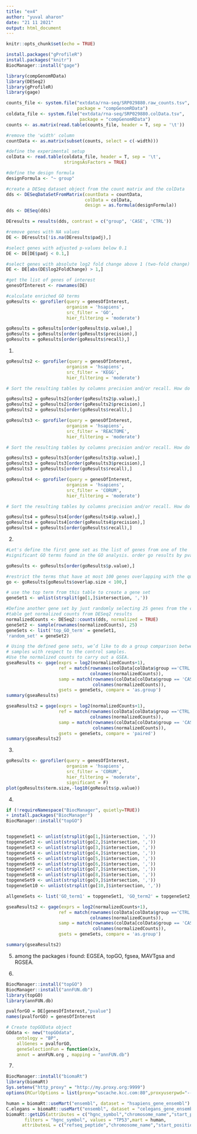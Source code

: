 ```yaml
---
title: "ex4"
author: "yuval aharon"
date: "21 11 2021"
output: html_document
---
```


```r
knitr::opts_chunk$set(echo = TRUE)
```

```r
install.packages("gProfileR")
install.packages("knitr")
BiocManager::install("gage")
```

```r
library(compGenomRData)
library(DESeq2)
library(gProfileR)
library(gage)
```

```r
counts_file <- system.file("extdata/rna-seq/SRP029880.raw_counts.tsv",
                           package = "compGenomRData")
coldata_file <- system.file("extdata/rna-seq/SRP029880.colData.tsv",
                            package = "compGenomRData")
counts <- as.matrix(read.table(counts_file, header = T, sep = '\t'))

#remove the 'width' column
countData <- as.matrix(subset(counts, select = c(-width)))

#define the experimental setup
colData <- read.table(coldata_file, header = T, sep = '\t',
                      stringsAsFactors = TRUE)

#define the design formula
designFormula <- "~ group"

#create a DESeq dataset object from the count matrix and the colData
dds <- DESeqDataSetFromMatrix(countData = countData,
                              colData = colData,
                              design = as.formula(designFormula))
dds <- DESeq(dds)

DEresults = results(dds, contrast = c("group", 'CASE', 'CTRL'))
```

```r
#remove genes with NA values
DE <- DEresults[!is.na(DEresults$padj),]

#select genes with adjusted p-values below 0.1
DE <- DE[DE$padj < 0.1,]

#select genes with absolute log2 fold change above 1 (two-fold change)
DE <- DE[abs(DE$log2FoldChange) > 1,]

#get the list of genes of interest
genesOfInterest <- rownames(DE)

#calculate enriched GO terms
goResults <- gprofiler(query = genesOfInterest,
                       organism = 'hsapiens',
                       src_filter = 'GO',
                       hier_filtering = 'moderate')

goResults = goResults[order(goResults$p.value),]
goResults = goResults[order(goResults$precision),]
goResults = goResults[order(goResults$recall),]
```

1.
```r
goResults2 <- gprofiler(query = genesOfInterest,
                       organism = 'hsapiens',
                       src_filter = 'KEGG',
                       hier_filtering = 'moderate')

# Sort the resulting tables by columns precision and/or recall. How do the top GO terms change when sorted for precision, recall, or p.value? hint: use order() for sorting

goResults2 = goResults2[order(goResults2$p.value),]
goResults2 = goResults2[order(goResults2$precision),]
goResults2 = goResults[order(goResults$recall),]
```

```r
goResults3 <- gprofiler(query = genesOfInterest,
                       organism = 'hsapiens',
                       src_filter = 'REACTOME',
                       hier_filtering = 'moderate')

# Sort the resulting tables by columns precision and/or recall. How do the top GO terms change when sorted for precision, recall, or p.value? hint: use order() for sorting

goResults3 = goResults3[order(goResults3$p.value),]
goResults3 = goResults3[order(goResults3$precision),]
goResults3 = goResults[order(goResults$recall),]
```

```r
goResults4 <- gprofiler(query = genesOfInterest,
                       organism = 'hsapiens',
                       src_filter = 'CORUM',
                       hier_filtering = 'moderate')

# Sort the resulting tables by columns precision and/or recall. How do the top GO terms change when sorted for precision, recall, or p.value? hint: use order() for sorting

goResults4 = goResults4[order(goResults4$p.value),]
goResults4 = goResults4[order(goResults4$precision),]
goResults4 = goResults[order(goResults$recall),]
```

2.

```r

#Let's define the first gene set as the list of genes from one of the
#significant GO terms found in the GO analysis. order go results by pvalue

goResults <- goResults[order(goResults$p.value),]

#restrict the terms that have at most 100 genes overlapping with the query
go <- goResults[goResults$overlap.size < 100,]

# use the top term from this table to create a gene set
geneSet1 <- unlist(strsplit(go[1,]$intersection, ','))

#Define another gene set by just randomly selecting 25 genes from the counts
#table get normalized counts from DESeq2 results
normalizedCounts <- DESeq2::counts(dds, normalized = TRUE)
geneSet2 <- sample(rownames(normalizedCounts), 25)
geneSets <- list('top_GO_term' = geneSet1,
'random_set' = geneSet2)

# Using the defined gene sets, we’d like to do a group comparison between the case
# samples with respect to the control samples.
#Use the normalized counts to carry out a GSEA.
gseaResults <- gage(exprs = log2(normalizedCounts+1),
                    ref = match(rownames(colData[colData$group =='CTRL',]),
                                colnames(normalizedCounts)),
                    samp = match(rownames(colData[colData$group == 'CASE',]),
                                 colnames(normalizedCounts)),
                    gsets = geneSets, compare = 'as.group')
summary(gseaResults)

gseaResults2 = gage(exprs = log2(normalizedCounts+1),
                    ref = match(rownames(colData[colData$group =='CTRL',]),
                                colnames(normalizedCounts)),
                    samp = match(rownames(colData[colData$group == 'CASE',]),
                                 colnames(normalizedCounts)),
                    gsets = geneSets, compare = 'paired')
summary(gseaResults2)
```

3.
```r
goResults <- gprofiler(query = genesOfInterest,
                       organism = 'hsapiens',
                       src_filter = 'CORUM',
                       hier_filtering = 'moderate',
                       significant = F)
plot(goResults$term.size,-log10(goResults$p.value))


```

4.
```r

if (!requireNamespace("BiocManager", quietly=TRUE))
+ install.packages("BiocManager")
BiocManager::install("topGO")


topgeneSet1 <- unlist(strsplit(go[1,]$intersection, ','))
topgeneSet2 <- unlist(strsplit(go[2,]$intersection, ','))
topgeneSet3 <- unlist(strsplit(go[3,]$intersection, ','))
topgeneSet4 <- unlist(strsplit(go[4,]$intersection, ','))
topgeneSet5 <- unlist(strsplit(go[5,]$intersection, ','))
topgeneSet6 <- unlist(strsplit(go[6,]$intersection, ','))
topgeneSet7 <- unlist(strsplit(go[7,]$intersection, ','))
topgeneSet8 <- unlist(strsplit(go[8,]$intersection, ','))
topgeneSet9 <- unlist(strsplit(go[9,]$intersection, ','))
topgeneSet10 <- unlist(strsplit(go[10,]$intersection, ','))

allgeneSets <- list('GO_term1' = topgeneSet1, 'GO_term2' = topgeneSet2, 'GO_term3' = topgeneSet3, 'GO_term4' = topgeneSet4, 'GO_term5' = topgeneSet5, 'GO_term6' = topgeneSet6, 'GO_term7' = topgeneSet7,'GO_term8' = topgeneSet8, 'GO_term9' = topgeneSet9, 'GO_term10' = topgeneSet10,'random_set' = geneSet2)

gseaResults2 <- gage(exprs = log2(normalizedCounts+1),
                    ref = match(rownames(colData[colData$group =='CTRL',]),
                                colnames(normalizedCounts)),
                    samp = match(rownames(colData[colData$group == 'CASE',]),
                                 colnames(normalizedCounts)),
                    gsets = geneSets, compare = 'as.group')

summary(gseaResults2)
```

5.
among the packages i found: EGSEA, topGO, fgsea, MAVTgsa and RGSEA.

6.
```r
BiocManager::install("topGO")
BiocManager::install("annFUN.db")
library(topGO)
library(annFUN.db)

pvalforGO = DE[genesOfInterest,"pvalue"]
names(pvalforGO) = genesOfInterest

# Create topGOData object
GOdata <- new("topGOdata",
	ontology = "BP",
	allGenes = pvalforGO,
	geneSelectionFun = function(x)x,
	annot = annFUN.org , mapping = "annFUN.db")

```

7.
```r
BiocManager::install("biomaRt")
library(biomaRt)
Sys.setenv("http_proxy" = "http://my.proxy.org:9999")
options(RCurlOptions = list(proxy="uscache.kcc.com:80",proxyuserpwd="------:-------"))

human = biomaRt::useMart("ensembl", dataset = "hsapiens_gene_ensembl")
C.elegans = biomaRt::useMart("ensembl", dataset = "celegans_gene_ensembl")
biomaRt::getLDS(attributes = c("hgnc_symbol","chromosome_name","start_position"),
       filters = "hgnc_symbol", values = "TP53",mart = human,
      attributesL = c("refseq_peptide","chromosome_name","start_position"), martL = C.elegans)
```

